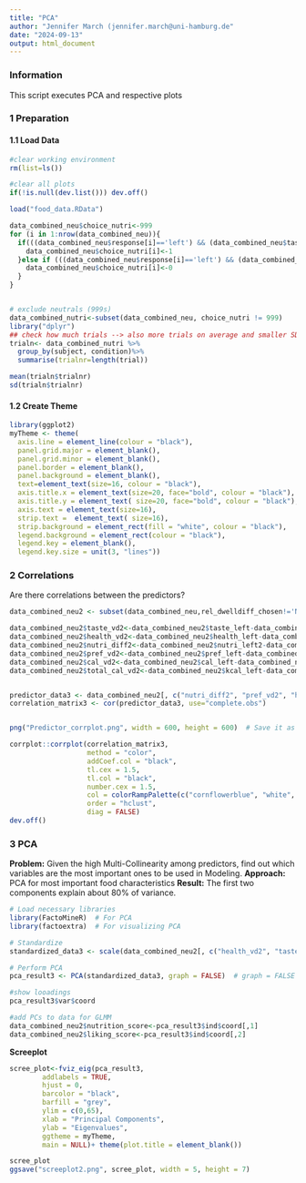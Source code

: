 ```yaml
---
title: "PCA"
author: "Jennifer March (jennifer.march@uni-hamburg.de"
date: "2024-09-13"
output: html_document
---
```


### Information
This script executes PCA and respective plots

### 1 Preparation
#### 1.1 Load Data
```r
#clear working environment
rm(list=ls())

#clear all plots
if(!is.null(dev.list())) dev.off()

load("food_data.RData")
```

```r
data_combined_neu$choice_nutri<-999
for (i in 1:nrow(data_combined_neu)){
  if(((data_combined_neu$response[i]=='left') && (data_combined_neu$taste_left[i]>=data_combined_neu$taste_right[i]) && (data_combined_neu$nutri_left2[i]<=data_combined_neu$nutri_right2[i])) || ((data_combined_neu$response[i]=='right') && (data_combined_neu$taste_left[i]<=data_combined_neu$taste_right[i]) && (data_combined_neu$nutri_left2[i]>=data_combined_neu$nutri_right2[i]))) { #left want or right want
    data_combined_neu$choice_nutri[i]<-1
  }else if (((data_combined_neu$response[i]=='left') && (data_combined_neu$taste_left[i]<data_combined_neu$taste_right[i]) && (data_combined_neu$nutri_left2[i]>data_combined_neu$nutri_right2[i])) || ((data_combined_neu$response[i]=='right') && (data_combined_neu$taste_left[i]>data_combined_neu$taste_right[i]) && (data_combined_neu$nutri_left2[i]<data_combined_neu$nutri_right2[i]))) {
    data_combined_neu$choice_nutri[i]<-0
  }
}


# exclude neutrals (999s)
data_combined_nutri<-subset(data_combined_neu, choice_nutri != 999)
library("dplyr")
## check how much trials --> also more trials on average and smaller SD
trialn<- data_combined_nutri %>%
  group_by(subject, condition)%>%
  summarise(trialnr=length(trial))

mean(trialn$trialnr)
sd(trialn$trialnr)

```


#### 1.2 Create Theme
```r
library(ggplot2)
myTheme <- theme(
  axis.line = element_line(colour = "black"), 
  panel.grid.major = element_blank(), 
  panel.grid.minor = element_blank(),  
  panel.border = element_blank(),   
  panel.background = element_blank(),
  text=element_text(size=16, colour = "black"), 
  axis.title.x = element_text(size=20, face="bold", colour = "black"), 
  axis.title.y = element_text( size=20, face="bold", colour = "black"),
  axis.text = element_text(size=16),
  strip.text =  element_text( size=16),
  strip.background = element_rect(fill = "white", colour = "black"),
  legend.background = element_rect(colour = "black"),
  legend.key = element_blank(),
  legend.key.size = unit(3, "lines"))
```

### 2 Correlations
Are there correlations between the predictors?
```r

data_combined_neu2 <- subset(data_combined_neu,rel_dwelldiff_chosen!='NaN')

data_combined_neu2$taste_vd2<-data_combined_neu2$taste_left-data_combined_neu2$taste_right
data_combined_neu2$health_vd2<-data_combined_neu2$health_left-data_combined_neu2$health_right
data_combined_neu2$nutri_diff2<-data_combined_neu2$nutri_left2-data_combined_neu2$nutri_right2
data_combined_neu2$pref_vd2<-data_combined_neu2$pref_left-data_combined_neu2$pref_right
data_combined_neu2$cal_vd2<-data_combined_neu2$cal_left-data_combined_neu2$cal_right
data_combined_neu2$total_cal_vd2<-data_combined_neu2$kcal_left-data_combined_neu2$kcal_right


predictor_data3 <- data_combined_neu2[, c("nutri_diff2", "pref_vd2", "health_vd2", "taste_vd2", "cal_vd2", "total_cal_vd2")]
correlation_matrix3 <- cor(predictor_data3, use="complete.obs")


png("Predictor_corrplot.png", width = 600, height = 600)  # Save it as a PNG file; adjust dimensions as needed

corrplot::corrplot(correlation_matrix3, 
                   method = "color", 
                   addCoef.col = "black", 
                   tl.cex = 1.5, 
                   tl.col = "black",
                   number.cex = 1.5, 
                   col = colorRampPalette(c("cornflowerblue", "white", "red3"))(200), 
                   order = "hclust", 
                   diag = FALSE)
dev.off()
```


### 3 PCA
**Problem:** Given the high Multi-Collinearity among predictors, find out which variables are the most important ones to be used in Modeling. 
**Approach:** PCA for most important food characteristics
**Result:** The first two components explain about 80% of variance. 
```r
# Load necessary libraries
library(FactoMineR)  # For PCA
library(factoextra)  # For visualizing PCA

# Standardize
standardized_data3 <- scale(data_combined_neu2[, c("health_vd2", "taste_vd2", "nutri_diff2", "pref_vd2", "cal_vd2", "total_cal_vd2")])

# Perform PCA
pca_result3 <- PCA(standardized_data3, graph = FALSE)  # graph = FALSE to suppress automatic plotting

#show looadings
pca_result3$var$coord

#add PCs to data for GLMM
data_combined_neu2$nutrition_score<-pca_result3$ind$coord[,1]
data_combined_neu2$liking_score<-pca_result3$ind$coord[,2]

```
**Screeplot**
```r
scree_plot<-fviz_eig(pca_result3, 
        addlabels = TRUE, 
        hjust = 0,
        barcolor = "black",   
        barfill = "grey",
        ylim = c(0,65),
        xlab = "Principal Components",  
        ylab = "Eigenvalues",
        ggtheme = myTheme, 
        main = NULL)+ theme(plot.title = element_blank())

scree_plot
ggsave("screeplot2.png", scree_plot, width = 5, height = 7)

```